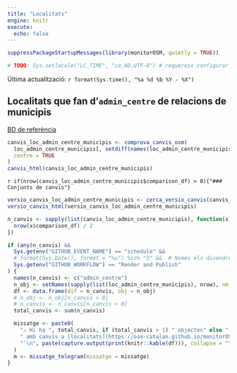 ```yaml
---
title: "Localitats"
engine: knitr
execute:
  echo: false
---
```




```r
suppressPackageStartupMessages(library(monitorOSM, quietly = TRUE))

# TODO: Sys.setlocale("LC_TIME", "ca_AD.UTF-8") # requereix configurar locale a gh action https://github.com/actions/runner-images/issues/762
```

Última actualització: `r format(Sys.time(), "%a %d %b %Y - %X")`

## Localitats que fan d'`admin_centre` de relacions de municipis

[BD de referència](https://github.com/OSM-Catalan/monitorOSM/blob/main/data-raw/loc_admin_centre_municipis.tsv)

```r
canvis_loc_admin_centre_municipis <- comprova_canvis_osm(
  loc_admin_centre_municipis[, setdiff(names(loc_admin_centre_municipis), c("regio", "comarca", "municipi"))],
  centre = TRUE
)
canvis_html(canvis_loc_admin_centre_municipis)
```

`r if(nrow(canvis_loc_admin_centre_municipis$comparison_df) > 0){"### Conjunts de canvis"}`

```r
versio_canvis_loc_admin_centre_municipis <- cerca_versio_canvis(canvis_loc_admin_centre_municipis)
versio_canvis_html(versio_canvis_loc_admin_centre_municipis)
```


```r
n_canvis <- sapply(list(canvis_loc_admin_centre_municipis), function(x) {
  nrow(x$comparison_df) / 2
})

if (any(n_canvis) &&
  Sys.getenv("GITHUB_EVENT_NAME") == "schedule" &&
  # format(Sys.Date(), format = "%u") %in% "5" &&  # Només els divendres
  Sys.getenv("GITHUB_WORKFLOW") == "Render and Publish"
) {
  names(n_canvis) <- c("admin_centre")
  n_obj <- setNames(sapply(list(loc_admin_centre_municipis), nrow), nm = names(n_canvis))
  df <- data.frame(dif = n_canvis, obj = n_obj)
  # n_obj <- n_obj[n_canvis > 0]
  # n_canvis <- n_canvis[n_canvis > 0]
  total_canvis <- sum(n_canvis)

  missatge <- paste0(
    "⚠️ Hi ha ", total_canvis, if (total_canvis > 1) " objectes" else " objecte",
    " amb canvis a [localitats](https://osm-catalan.github.io/monitorOSM/web/localitats.html).\n",
    "`\n", paste(capture.output(print(knitr::kable(df))), collapse = "\n"), "\n`"
  )
  m <- missatge_telegram(missatge = missatge)
}
```
